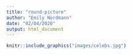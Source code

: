```yaml
---
title: "round-picture"
author: "Emily Nordmann"
date: "02/04/2020"
output: html_document
---
```


```r
knitr::include_graphics("images/celebs.jpg")  
```

